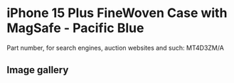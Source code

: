 
# iPhone 15 Plus FineWoven Case with MagSafe - Pacific Blue

Part number, for search engines, auction websites and such: MT4D3ZM/A

## Image gallery

<div style={{ width: "768px" }}>
  <GalleryComponent
    images={[
      {
        original: "/everysource/MT4D3.webp",
        thumbnail: "/everypreview/MT4D3.webp",
      },
      {
        original: "/everysource/MT4D3_AV1.webp",
        thumbnail: "/everypreview/MT4D3_AV1.webp",
      },
      {
        original: "/everysource/MT4D3_AV2.webp",
        thumbnail: "/everypreview/MT4D3_AV2.webp",
      },
      {
        original: "/everysource/MT4D3_AV3.webp",
        thumbnail: "/everypreview/MT4D3_AV3.webp",
      },
      {
        original: "/everysource/MT4D3_AV4.webp",
        thumbnail: "/everypreview/MT4D3_AV4.webp",
      }
    ]}
  />
</div>